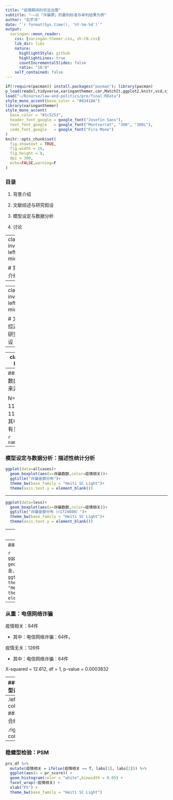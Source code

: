 ```yaml
---
title: "疫情期间的司法治理"
subtitle: "——以「诈骗罪」的量刑标准与审判结果为例"
author: "石宇洋"
date: "`r format(Sys.time(), '%Y-%m-%d')`"
output:
  xaringan::moon_reader:
    css: [xaringan-themer.css, zh-CN.css]
    lib_dir: libs
    nature:
      highlightStyle: github
      highlightLines: true
      countIncrementalSlides: false
      ratio: "16:9"
    self_contained: false
---
```

```r
if(!require(pacman)) install.packages("pacman"); library(pacman)
p_load(readxl,tidyverse,xaringanthemer,car,MatchIt,ggplot2,knitr,vcd,sjPlot)
load("~/Rcourse/law-and-politics/pre/final.RData")
style_mono_accent(base_color = "#43418A")
library(xaringanthemer)
style_mono_accent(
  base_color = "#1c5253",
  header_font_google = google_font("Josefin Sans"),
  text_font_google   = google_font("Montserrat", "300", "300i"),
  code_font_google   = google_font("Fira Mono")
)
knitr::opts_chunk$set(
  fig.showtext = TRUE,
  fig.width = 16, 
  fig.height = 8, 
  dpi = 300,
  echo=FALSE,warning=F
)
```

### 目录

1. 背景介绍

1. 文献综述与研究假设

1. 模型设定与数据分析

1. 讨论

---
class: inverse, left, middle

# 背景介绍

---


---
class: inverse, left, middle

# 文献综述与研究假设

---



---
class: inverse, left, middle

# 模型设定与数据分析

---
### 模型设定与数据分析：数据来源

N=210，2017-11-07至2020-11-03诈骗案，其中84条与疫情有关

```r
names(allcases)
```

---


### 模型设定与数据分析：描述性统计分析

```r
ggplot(data=allcases)+
  geom_boxplot(aes(x=诈骗数额,color=疫情相关))+
  ggtitle("诈骗金额分布")+
  theme_bw(base_family = "Heiti SC Light")+
  theme(axis.text.y = element_blank())
```

---

```r
ggplot(data=less)+
  geom_boxplot(aes(x=诈骗数额,color=疫情相关))+
  ggtitle("诈骗金额分布（<1724600）")+
  theme_bw(base_family = "Heiti SC Light")+
  theme(axis.text.y = element_blank())
```

---
### 刑期

```r
ggplot(data=allcases)+
  geom_boxplot(aes(y=刑期,color=疫情相关))+
  ggtitle("刑期分布（月）")+
  theme_bw(base_family = "Heiti SC Light")+
  theme(axis.text.x = element_blank())
```

---
### 罚金

```r
ggplot(data=allcases)+
  geom_boxplot(aes(y=罚金,color=疫情相关))+
  ggtitle("罚金分布")+
  theme_bw(base_family = "Heiti SC Light")+
  theme(axis.text.x = element_blank())
```

---
### 从重：电信网络诈骗

疫情相关：84件

* 其中：电信网络诈骗：64件，

疫情无关：126件

* 其中：电信网络诈骗：64件

X-squared = 12.612, df = 1, p-value = 0.0003832

---
### 模型设定

\begin{align}
\text{刑期} \sim &\text{有无前科+疫情相关+从重：电信网络诈骗+从轻：非主犯、获利少+}\\ 
\\ 
&\text{从轻：被害人谅解+从轻：自首+从轻：自愿认罪认罚+诈骗数额_超出部分+}\\ 
\\ 
&\text{诈骗数额_分类+退赃_退多少}
\end{align}

.pull-left[
诈骗数额_分类
 * 小于3000：无
 * 3000到30000: 数额较大
 * 30000到500000：数额巨大
 * 500000以上：数额特别巨大
]
 
.pull-right[
诈骗数额_超出部分 = 诈骗数额-分类值
  * 如诈骗5000元，则诈骗数额_超出部分为2000元
  
退赃_退多少=退赃数/诈骗数额 or 退赃数/非法所得
  * 当诈骗数额=非法所得时，两者一致
]
  
---
.left-column[ 
### 拟合结果
]

.right-column[
```r
tab_model(fit)
```
]

---
### 稳健型检验：PSM 

```r
prs_df %>%
  mutate(疫情相关 = ifelse(疫情相关 == T, labs[1], labs[2])) %>%
  ggplot(aes(x = pr_score)) +
  geom_histogram(color = "white",binwidth = 0.05) +
  facet_wrap(~疫情相关) +
  xlab("PS") +
  theme_bw(base_family = "Heiti SC Light")
```




  






